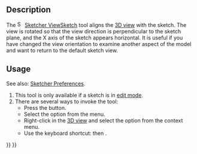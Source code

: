 <languages/>
<translate>

<!--T:9-->
{{Docnav
|[[Sketcher_LeaveSketch|Leave sketch]]
|[[Sketcher_ViewSection|View section]]
|[[Sketcher_Workbench|Sketcher]]
|IconL=Sketcher_LeaveSketch.svg
|IconR=Sketcher_ViewSection.svg
|IconC=Workbench_Sketcher.svg
}}

<!--T:1-->
{{GuiCommand
|Name=Sketcher ViewSketch
|MenuLocation=Sketch → View sketch
|Workbenches=[[Sketcher_Workbench|Sketcher]]
|Shortcut={{KEY|Q}} {{KEY|P}}
}}

==Description== <!--T:2-->

<!--T:5-->
The [[Image:Sketcher_ViewSketch.svg|16px]] [[Sketcher_ViewSketch|Sketcher ViewSketch]] tool aligns the [[3D_view|3D view]] with the sketch. The view is rotated so that the view direction is perpendicular to the sketch plane, and the X axis of the sketch appears horizontal. It is useful if you have changed the view orientation to examine another aspect of the model and want to return to the default sketch view.

==Usage== <!--T:3-->

<!--T:13-->
See also: [[Sketcher_Preferences#Display|Sketcher Preferences]].

<!--T:6-->
# This tool is only available if a sketch is in [[Sketcher_EditSketch|edit mode]].
# There are several ways to invoke the tool:
#* Press the {{Button|[[Image:Sketcher_ViewSketch.svg|16px]] [[Sketcher_ViewSketch|View sketch]]}} button.
#* Select the {{MenuCommand|Sketch → [[Image:Sketcher_ViewSketch.svg|16px]] View sketch}} option from the menu.
#* Right-click in the [[3D_view|3D view]] and select the {{MenuCommand|[[Image:Sketcher_ViewSketch.svg|16px]] View sketch}} option from the context menu.
#* Use the keyboard shortcut: {{KEY|Q}} then {{KEY|P}}.


<!--T:10-->
{{Docnav
|[[Sketcher_LeaveSketch|Leave sketch]]
|[[Sketcher_ViewSection|View section]]
|[[Sketcher_Workbench|Sketcher]]
|IconL=Sketcher_LeaveSketch.svg
|IconC=Workbench_Sketcher.svg
|IconR=Sketcher_ViewSection.svg
}}

</translate>
{{Sketcher_Tools_navi{{#translation:}}}}
{{Userdocnavi{{#translation:}}}}